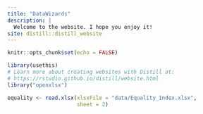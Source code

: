 ```yaml
---
title: "DataWizards"
description: |
  Welcome to the website. I hope you enjoy it!
site: distill::distill_website
---
```


```r
knitr::opts_chunk$set(echo = FALSE)

library(usethis)
# Learn more about creating websites with Distill at:
# https://rstudio.github.io/distill/website.html
library("openxlsx")

equality <- read.xlsx(xlsxFile = "data/Equality_Index.xlsx", 
                      sheet = 2)
```

